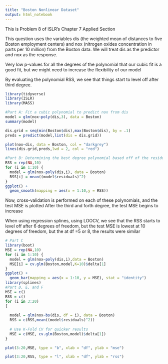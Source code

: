 ```yaml
---
title: "Boston Nonlinear Dataset"
output: html_notebook
---
```


This is Problem 8 of ISLR's Chapter 7 Applied Section

This question uses the variables dis (the weighted mean of distances
to five Boston employment centers) and nox (nitrogen oxides concentration in parts per 10 million) from the Boston data. We will treat
dis as the predictor and nox as the response.

Very low p-values for all the degrees of the polynomial that our cubic fit is a good fit, but we might need to increase the flexibility of our model

By evaluating the polynomial RSS, we see that things start to level off after third degree.
```r
library(tidyverse)
library(ISLR)
library(MASS)

#Part A: Fit a cubic polynomial to predict nox from dis
model = glm(nox~poly(dis,3), data = Boston)
summary(model)

dis.grid = seq(min(Boston$dis),max(Boston$dis), by = .1)
preds = predict(model,list(dis = dis.grid))

plot(nox~dis, data = Boston, col = "darkgrey")
lines(dis.grid,preds,lwd = 2, col = "red")

#Part B: Determining the best degree polynomial based off of the residuals
RSS = rep(NA,10)
for (i in 1:10) {
  model = glm(nox~poly(dis,i), data = Boston)
  RSS[i] = mean((model$residuals)^2)
}
ggplot() + 
  geom_smooth(mapping = aes(x = 1:10,y = RSS))

```

Now, cross-validation is performed on each of these polynomials, and the test MSE is plotted
After the third and forth degree, the test MSE begins to increase  

When using regression splines, using LOOCV, we see that the RSS starts to level off after 6 degrees of freedom, but the test MSE is lowest at 10 degrees of freedom, but the at df =5 or 8, the results were similar

```r
# Part C
library(boot)
MSE = rep(NA,10)
for (i in 1:10) {
  model = glm(nox~poly(dis,i),data = Boston)
  MSE[i] = cv.glm(Boston,model,K=10)$delta[1]
}
ggplot() +
  geom_bar(mapping = aes(x = 1:10, y = MSE), stat = "identity")
library(splines)
#Part D, E, and F
MSE = c()
RSS = c()
for (i in 3:20)
{
  
  model = glm(nox~bs(dis, df = i), data = Boston)
  RSS = c(RSS,mean((model$residuals)^2))
  
  # Use K-Fold CV for quicker results
  MSE = c(MSE, cv.glm(Boston,model)$delta[1])
}

plot(3:20,MSE, type = "b", xlab = "df", ylab = "mse")

plot(3:20,RSS, type = "l", xlab = "df", ylab = "rss")

```
